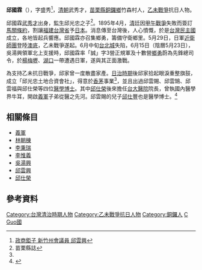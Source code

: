 
'''邱國霖'''（{{bd|?||1895||catIdx=Qiu邱}}），字盛秀<ref>[http://tw.myblog.yahoo.com/jamesyang-007/article?mid=6145&prev=6147&next=6143 政商鉅子 新竹州會議員 邱雲興]{{dead link|date=2018年4月 |bot=InternetArchiveBot |fix-attempted=yes }}</ref>，[[清朝|清朝]]武秀才，[[苗栗縣|苗栗縣]][[銅鑼鄉_(臺灣)|銅鑼鄉]]竹森村人，[[乙未戰爭|乙未戰爭]]抗日人物。

邱國霖[[武秀才|武秀才]]出身，[[監生|監生]]邱光忠之子<ref name="#1">苗栗縣誌</ref>。1895年4月，[[清|清]]廷因[[甲午戰爭|甲午戰爭]]失敗而簽訂[[馬關條約|馬關條約]]，割讓[[福建台灣省|福建台灣省]]予[[日本|日本]]。消息傳至台灣後，人心憤慨，於是[[台灣民主國|台灣民主國]]成立，各地皆起兵響應。邱國霖亦召集鄉勇，籌備守衛鄉里。5月29日，日軍[[近衛師團|近衛師團]]登陸[[澳底|澳底]]，乙未戰爭遂起。6月中旬[[台北城|台北城]]失陷，6月15日（陰曆5月23日），吳湯興領軍北上支援時，邱國霖率「誠」字3營正規軍及十數營[[鄉勇|鄉勇]]蔚為先鋒總司令，於[[楊梅區|楊梅壢]]、[[湖口鄉|湖口]]一帶遭遇日軍，遂與其正面激戰。

為支持乙未抗日戰爭，邱家曾一度散盡家產。[[台灣日治時期|日治時期]]後邱家拾起眼淚重整旗鼓，成立「邱光忠土地合資會社」，得意於[[香茅|香茅]]事業<ref name="#1"/>，並且出過邱雲賜、邱雲鵠、邱雲福與邱仕榮等四位[[醫學博士|醫學博士]]。其中[[邱仕榮|邱仕榮]]後來擔任[[台大醫院|台大醫院]]院長，曾執國內醫學界牛耳，開啟[[義軍_(臺灣客家人)|義軍]]子弟從醫之先河。邱雲賜的兒子[[邱仕豐|邱仕豐]]也是醫學博士。<ref>{{Cite web |url=http://bbs.nsysu.edu.tw/txtVersion/treasure/miaoli/M.895656277.A/M.895656555.A/M.964758149.A.html |title=聯合報17版 87/4/27 雙峰草堂留文風 |accessdate=2010-12-10 |archive-date=2016-03-05 |archive-url=https://web.archive.org/web/20160305074254/http://bbs.nsysu.edu.tw/txtVersion/treasure/miaoli/M.895656277.A/M.895656555.A/M.964758149.A.html |dead-url=no }}</ref>

==相關條目==
*[[義軍|義軍]]
*[[林朝棟|林朝棟]]
*[[李秉瑞|李秉瑞]]
*[[李惟義|李惟義]]
*[[吳湯興|吳湯興]]
*[[邱雲興|邱雲興]]
*[[邱仕榮|邱仕榮]]

== 參考資料 ==
{{reflist}}

{{DEFAULTSORT:Qiu邱}}
[[Category:台灣清治時期人物|Category:台灣清治時期人物]]
[[Category:乙未戰爭抗日人物|Category:乙未戰爭抗日人物]]
[[Category:銅鑼人|Category:銅鑼人]]
[[Category:客家裔臺灣人|C]]
[[Category:邱姓|Guo國]]